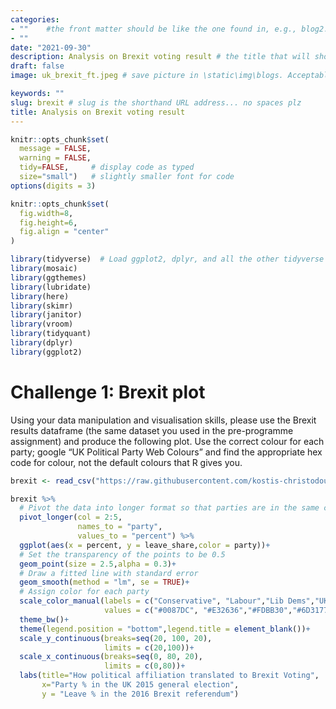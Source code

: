 ```yaml
---
categories:  
- ""    #the front matter should be like the one found in, e.g., blog2.md. It cannot be like the normal Rmd we used
- ""
date: "2021-09-30"
description: Analysis on Brexit voting result # the title that will show up once someone gets to this page
draft: false
image: uk_brexit_ft.jpeg # save picture in \static\img\blogs. Acceptable formats= jpg, jpeg, or png . Your iPhone pics wont work

keywords: ""
slug: brexit # slug is the shorthand URL address... no spaces plz
title: Analysis on Brexit voting result
---
```


```r
knitr::opts_chunk$set(
  message = FALSE, 
  warning = FALSE, 
  tidy=FALSE,     # display code as typed
  size="small")   # slightly smaller font for code
options(digits = 3)

knitr::opts_chunk$set(
  fig.width=8, 
  fig.height=6,
  fig.align = "center"
)
```

```r
library(tidyverse)  # Load ggplot2, dplyr, and all the other tidyverse packages
library(mosaic)
library(ggthemes)
library(lubridate)
library(here)
library(skimr)
library(janitor)
library(vroom)
library(tidyquant)
library(dplyr)
library(ggplot2)
```

# Challenge 1: Brexit plot

Using your data manipulation and visualisation skills, please use the Brexit results dataframe (the same dataset you used in the pre-programme assignment) and produce the following plot. Use the correct colour for each party; google "UK Political Party Web Colours" and find the appropriate hex code for colour, not the default colours that R gives you.

```r
brexit <- read_csv("https://raw.githubusercontent.com/kostis-christodoulou/am01/master/data/brexit_results.csv")
```

```r

brexit %>% 
  # Pivot the data into longer format so that parties are in the same column
  pivot_longer(col = 2:5,
               names_to = "party",
               values_to = "percent") %>% 
  ggplot(aes(x = percent, y = leave_share,color = party))+
  # Set the transparency of the points to be 0.5
  geom_point(size = 2.5,alpha = 0.3)+
  # Draw a fitted line with standard error
  geom_smooth(method = "lm", se = TRUE)+
  # Assign color for each party
  scale_color_manual(labels = c("Conservative", "Labour","Lib Dems","UKIP"),
                     values = c("#0087DC", "#E32636","#FDBB30","#6D3177")) +
  theme_bw()+
  theme(legend.position = "bottom",legend.title = element_blank())+
  scale_y_continuous(breaks=seq(20, 100, 20),
                     limits = c(20,100))+
  scale_x_continuous(breaks=seq(0, 80, 20),
                     limits = c(0,80))+
  labs(title="How political affiliation translated to Brexit Voting",
       x="Party % in the UK 2015 general election",
       y = "Leave % in the 2016 Brexit referendum")

```
